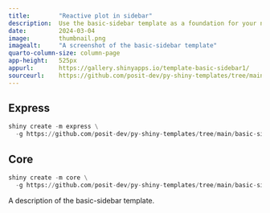 ```yaml
---
title:        "Reactive plot in sidebar"
description:  Use the basic-sidebar template as a foundation for your next Shiny app.
date:         2024-03-04
image:        thumbnail.png
imagealt:     "A screenshot of the basic-sidebar template"
quarto-column-size: column-page
app-height:   525px
appurl:       https://gallery.shinyapps.io/template-basic-sidebar1/
sourceurl:    https://github.com/posit-dev/py-shiny-templates/tree/main/basic-sidebar
---
```


::: {.panel-tabset .shiny-mode-tabset  group="shiny-app-mode"}
## Express
``` python
shiny create -m express \
  -g https://github.com/posit-dev/py-shiny-templates/tree/main/basic-sidebar
```
## Core
``` python
shiny create -m core \
  -g https://github.com/posit-dev/py-shiny-templates/tree/main/basic-sidebar
```
:::


A description of the basic-sidebar template.
